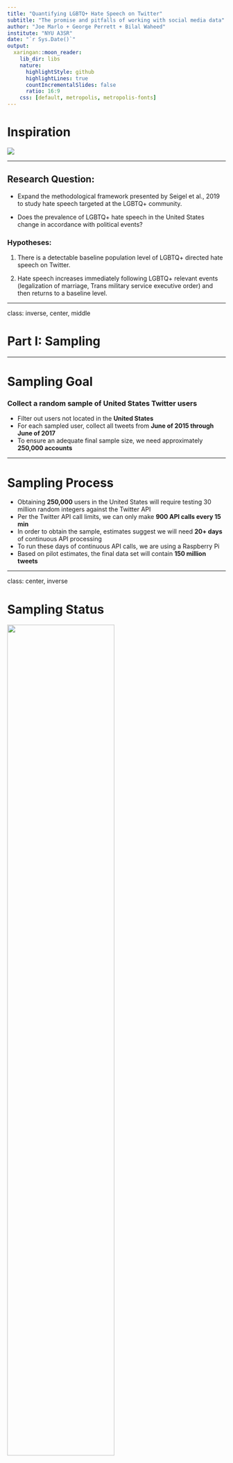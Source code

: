 ```yaml
---
title: "Quantifying LGBTQ+ Hate Speech on Twitter"
subtitle: "The promise and pitfalls of working with social media data"
author: "Joe Marlo + George Perrett + Bilal Waheed"
institute: "NYU A3SR"
date: "`r Sys.Date()`"
output:
  xaringan::moon_reader:
    lib_dir: libs
    nature:
      highlightStyle: github
      highlightLines: true
      countIncrementalSlides: false
      ratio: 16:9
    css: [default, metropolis, metropolis-fonts]
---
```


# Inspiration

<img src="Img/Paper.png"/>  

---

## Research Question:

- Expand the methodological framework presented by Seigel et al., 2019 to study hate speech targeted at the LGBTQ+ community. 

- Does the prevalence of LGBTQ+ hate speech in the United States change in accordance with political events?  


### Hypotheses:

1. There is a detectable baseline population level of LGBTQ+ directed hate speech on Twitter. 

2. Hate speech increases immediately following LGBTQ+ relevant events (legalization of marriage, Trans military service executive order) and then returns to a baseline level. 

---

class: inverse, center, middle

# Part I: Sampling

---

# Sampling Goal

### Collect a random sample of United States Twitter users
- Filter out users not located in the **United States**
- For each sampled user, collect all tweets from **June of 2015 through June of 2017**
- To ensure an adequate final sample size, we need approximately **250,000 accounts** 

---

# Sampling Process 

- Obtaining **250,000** users in the United States will require testing 30 million random integers against the Twitter API 
- Per the Twitter API call limits, we can only make **900 API calls every 15 min**
- In order to obtain the sample, estimates suggest we will need **20+ days** of continuous API processing
- To run these days of continuous API calls, we are using a Raspberry Pi
- Based on pilot estimates, the final data set will contain **150 million tweets**


---

class: center, inverse

# Sampling Status

<img src="Img/tweets_over_time.png" style="width: 70%; align: center">

---

class: center, inverse

# Sampling Status

<img src="Img/users_by_first_tweet.png" style="width: 70%; align: center">

---

# Challenge 1: Sampling Issues

## The Challenge:
- Twitter IDs are currently 64-bit integers so it can be anything from 1 to 9,223,372,036,854,775,807
- Random Sample is computationally unfeasible

## Solution:
- IDs are issued quasi-sequentially and older IDs used to be much smaller
- We can randomly sample from a sample space of 1 to 10,000,000,000 and still get a feasible ‘hit rate’

## Cost:
- Our sample is going to be biased towards users that have older accounts

---
class: inverse, center, middle

# Part II: Identify Hate Speech

---

# Three Stage Model

Hate speech detection follows the framework set out by Seigel et al., 2019

## Stage 1:

- Develop a content dictionary of LGBTQ+ specific hate speech terminology

- Terms and phrases were obtained from [hatebase.org]("https://hatebase.org/), an NGO that documents hate speech terminology

- Currently, content dictionary includes 71 unique terms/phrases

## Stage II:

- Use content dictionary to filter tweet dataset


## Stage III:

- The majority of tweets identified by the content dictionary will not actually be hate speech. In Seigel 2019, 7% of tweets identified actually *condemned* hate speech

- Develop Naive Bayes or RNN model to identify "fasle flags" and actual instances of hate speech. 

---

# Identification Update

## Pilot of ~ 5 million tweets:

- Draft of content dictionary has been created, but iterations are continuing

- The content dictionary flagged .5% of tweets ~ 25000 tweets flagged

- Based on this estimate, we expect to have 750,000 tweets that will be classifed by the machine learning model. 

---

# Challenge 2: Computational Memory

## The Challenge:

- As the number of tweets increases, R/Python memory limitations are reached. 

- The text nature of the data adds additional memory constraints 

## The Solution: 

- Data processing and machine learning model fitting will be done using Spark/Scala

- Spark processes are a distributed computing framework designed to process high volumes of data in parallel. 

---

# Challenge 3: Labeling Tweets

## The Challenge (Part i):

- Building supervised machine learning models requires a labeled 'ground truth' set of responses. In the context of this project, 10,000-25,000 tweets need to be labeled as true instances of hate speech or as a false flag. 

## The Solution (Part i):

- Use MTurk to obtain labeled tweets. 

- Obtaining enough MTurk ratings for would require ~ $1000. We applied for an NYU sponsored grant to help cover MTurk costs. 

- Use Kappa statistic to maximize rating accuracy in an efficient way. 

## The Challenge (Part ii)

- Due to financial uncertainties in higher education, the grant we applied for has been frozen. 

## The Solution (Part ii):

- The research team will manually label as many tweets as possible. 

---

# Project Overview

## An exercise in applied research 

- Grant writing is an essential part of research in Academia

- Sometimes compromises need to be maid in sampling strategies

## Skills we are developing 

- Obtaining real world data directly from the source 

- Using parallel computing frameworks

